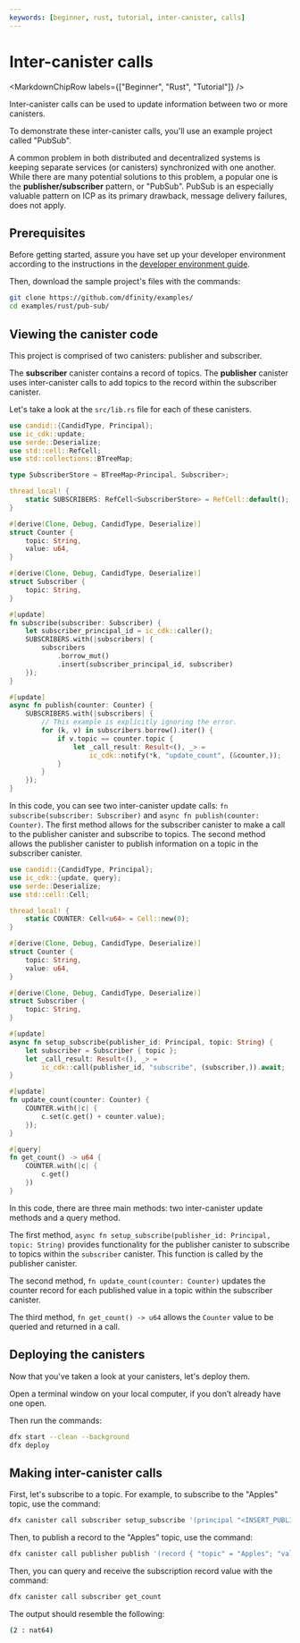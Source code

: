 ```yaml
---
keywords: [beginner, rust, tutorial, inter-canister, calls]
---
```



# Inter-canister calls

<MarkdownChipRow labels={["Beginner", "Rust", "Tutorial"]} />



Inter-canister calls can be used to update information between two or more canisters.

To demonstrate these inter-canister calls, you'll use an example project called "PubSub".

A common problem in both distributed and decentralized systems is keeping separate services (or canisters) synchronized with one another. While there are many potential solutions to this problem, a popular one is the **publisher/subscriber** pattern, or "PubSub". PubSub is an especially valuable pattern on ICP as its primary drawback, message delivery failures, does not apply.

## Prerequisites

Before getting started, assure you have set up your developer environment according to the instructions in the [developer environment guide](./dev-env.mdx).

Then, download the sample project's files with the commands:

```bash
git clone https://github.com/dfinity/examples/
cd examples/rust/pub-sub/
```

## Viewing the canister code

This project is comprised of two canisters: publisher and subscriber.

The **subscriber** canister contains a record of topics. The **publisher** canister uses inter-canister calls to add topics to the record within the subscriber canister.

Let's take a look at the `src/lib.rs` file for each of these canisters.

```rust title="src/publisher/src/lib.rs"
use candid::{CandidType, Principal};
use ic_cdk::update;
use serde::Deserialize;
use std::cell::RefCell;
use std::collections::BTreeMap;

type SubscriberStore = BTreeMap<Principal, Subscriber>;

thread_local! {
    static SUBSCRIBERS: RefCell<SubscriberStore> = RefCell::default();
}

#[derive(Clone, Debug, CandidType, Deserialize)]
struct Counter {
    topic: String,
    value: u64,
}

#[derive(Clone, Debug, CandidType, Deserialize)]
struct Subscriber {
    topic: String,
}

#[update]
fn subscribe(subscriber: Subscriber) {
    let subscriber_principal_id = ic_cdk::caller();
    SUBSCRIBERS.with(|subscribers| {
        subscribers
            .borrow_mut()
            .insert(subscriber_principal_id, subscriber)
    });
}

#[update]
async fn publish(counter: Counter) {
    SUBSCRIBERS.with(|subscribers| {
        // This example is explicitly ignoring the error.
        for (k, v) in subscribers.borrow().iter() {
            if v.topic == counter.topic {
                let _call_result: Result<(), _> =
                    ic_cdk::notify(*k, "update_count", (&counter,));
            }
        }
    });
}
```

In this code, you can see two inter-canister update calls: `fn subscribe(subscriber: Subscriber)` and `async fn publish(counter: Counter)`. The first method allows for the subscriber canister to make a call to the publisher canister and subscribe to topics. The second method allows the publisher canister to publish information on a topic in the subscriber canister.

```rust title="src/subscriber/src/lib.rs"
use candid::{CandidType, Principal};
use ic_cdk::{update, query};
use serde::Deserialize;
use std::cell::Cell;

thread_local! {
    static COUNTER: Cell<u64> = Cell::new(0);
}

#[derive(Clone, Debug, CandidType, Deserialize)]
struct Counter {
    topic: String,
    value: u64,
}

#[derive(Clone, Debug, CandidType, Deserialize)]
struct Subscriber {
    topic: String,
}

#[update]
async fn setup_subscribe(publisher_id: Principal, topic: String) {
    let subscriber = Subscriber { topic };
    let _call_result: Result<(), _> =
        ic_cdk::call(publisher_id, "subscribe", (subscriber,)).await;
}

#[update]
fn update_count(counter: Counter) {
    COUNTER.with(|c| {
        c.set(c.get() + counter.value);
    });
}

#[query]
fn get_count() -> u64 {
    COUNTER.with(|c| {
        c.get()
    })
}
```

In this code, there are three main methods: two inter-canister update methods and a query method.

The first method, `async fn setup_subscribe(publisher_id: Principal, topic: String)` provides functionality for the publisher canister to subscribe to topics within the `subscriber` canister. This function is called by the publisher canister.

The second method, `fn update_count(counter: Counter)` updates the counter record for each published value in a topic within the subscriber canister.

The third method, `fn get_count() -> u64` allows the `Counter` value to be queried and returned in a call.

## Deploying the canisters

Now that you've taken a look at your canisters, let's deploy them.

Open a terminal window on your local computer, if you don’t already have one open.

Then run the commands:

```bash
dfx start --clean --background
dfx deploy
```

## Making inter-canister calls

First, let's subscribe to a topic. For example, to subscribe to the "Apples" topic, use the command:

```bash
dfx canister call subscriber setup_subscribe '(principal "<INSERT_PUBLISHER_PRINCIPAL_HERE>", "Apples")'
```

Then, to publish a record to the "Apples" topic, use the command:

```bash
dfx canister call publisher publish '(record { "topic" = "Apples"; "value" = 2 })'
```

Then, you can query and receive the subscription record value with the command:

```bash
dfx canister call subscriber get_count
```

The output should resemble the following:

```bash
(2 : nat64)
``` 
